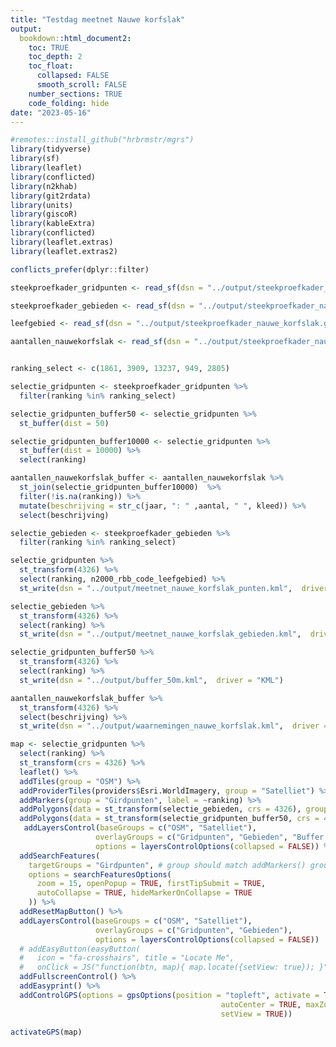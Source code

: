 ```yaml
---
title: "Testdag meetnet Nauwe korfslak"
output:
  bookdown::html_document2:
    toc: TRUE
    toc_depth: 2
    toc_float:
      collapsed: FALSE
      smooth_scroll: FALSE
    number_sections: TRUE
    code_folding: hide
date: "2023-05-16"
---
```



```r
#remotes::install_github("hrbrmstr/mgrs")
library(tidyverse)
library(sf)
library(leaflet)
library(conflicted)
library(n2khab)
library(git2rdata)
library(units)
library(giscoR)
library(kableExtra)
library(conflicted)
library(leaflet.extras)
library(leaflet.extras2)

conflicts_prefer(dplyr::filter)
```


```r
steekproefkader_gridpunten <- read_sf(dsn = "../output/steekproefkader_nauwe_korfslak.gpkg", layer = "steekproefkader_gridpunten")

steekproefkader_gebieden <- read_sf(dsn = "../output/steekproefkader_nauwe_korfslak.gpkg", layer = "steekproefkader_gebieden") 

leefgebied <- read_sf(dsn = "../output/steekproefkader_nauwe_korfslak.gpkg", layer = "leefgebied") 

aantallen_nauwekorfslak <- read_sf(dsn = "../output/steekproefkader_nauwe_korfslak.gpkg", layer = "aantallen_nauwekorfslak") 



```

```r
ranking_select <- c(1861, 3909, 13237, 949, 2805)

selectie_gridpunten <- steekproefkader_gridpunten %>%
  filter(ranking %in% ranking_select) 

selectie_gridpunten_buffer50 <- selectie_gridpunten %>%
  st_buffer(dist = 50)

selectie_gridpunten_buffer10000 <- selectie_gridpunten %>%
  st_buffer(dist = 10000) %>%
  select(ranking)

aantallen_nauwekorfslak_buffer <- aantallen_nauwekorfslak %>%
  st_join(selectie_gridpunten_buffer10000)  %>%
  filter(!is.na(ranking)) %>%
  mutate(beschrijving = str_c(jaar, ": " ,aantal, " ", kleed)) %>%
  select(beschrijving)

selectie_gebieden <- steekproefkader_gebieden %>%
  filter(ranking %in% ranking_select)

selectie_gridpunten %>%
  st_transform(4326) %>%
  select(ranking, n2000_rbb_code_leefgebied) %>%
  st_write(dsn = "../output/meetnet_nauwe_korfslak_punten.kml",  driver = "KML")

selectie_gebieden %>%
  st_transform(4326) %>%
  select(ranking) %>%
  st_write(dsn = "../output/meetnet_nauwe_korfslak_gebieden.kml",  driver = "KML")

selectie_gridpunten_buffer50 %>%
  st_transform(4326) %>%
  select(ranking) %>%
  st_write(dsn = "../output/buffer_50m.kml",  driver = "KML")

aantallen_nauwekorfslak_buffer %>%
  st_transform(4326) %>%
  select(beschrijving) %>%
  st_write(dsn = "../output/waarnemingen_nauwe_korfslak.kml",  driver = "KML")
```


```r

map <- selectie_gridpunten %>%
  select(ranking) %>%
  st_transform(crs = 4326) %>%
  leaflet() %>%
  addTiles(group = "OSM") %>%
  addProviderTiles(providers$Esri.WorldImagery, group = "Satelliet") %>%
  addMarkers(group = "Girdpunten", label = ~ranking) %>%
  addPolygons(data = st_transform(selectie_gebieden, crs = 4326), group = "Gebieden") %>%
  addPolygons(data = st_transform(selectie_gridpunten_buffer50, crs = 4326), fillOpacity = 0, color = "black",dashArray = 3, weight = 2, group = "Buffer 50 meter") %>%
   addLayersControl(baseGroups = c("OSM", "Satelliet"),
                   overlayGroups = c("Gridpunten", "Gebieden", "Buffer 50 meter"),
                   options = layersControlOptions(collapsed = FALSE)) %>%
  addSearchFeatures(
    targetGroups = "Girdpunten", # group should match addMarkers() group
    options = searchFeaturesOptions(
      zoom = 15, openPopup = TRUE, firstTipSubmit = TRUE,
      autoCollapse = TRUE, hideMarkerOnCollapse = TRUE
    )) %>%
  addResetMapButton() %>%
  addLayersControl(baseGroups = c("OSM", "Satelliet"),
                   overlayGroups = c("Gridpunten", "Gebieden"),
                   options = layersControlOptions(collapsed = FALSE))  %>%
  # addEasyButton(easyButton(
  #   icon = "fa-crosshairs", title = "Locate Me",
  #   onClick = JS("function(btn, map){ map.locate({setView: true}); }"))) %>%
  addFullscreenControl() %>%
  addEasyprint() %>%
  addControlGPS(options = gpsOptions(position = "topleft", activate = TRUE, 
                                               autoCenter = TRUE, maxZoom = 14, 
                                               setView = TRUE))
  
activateGPS(map)
```



